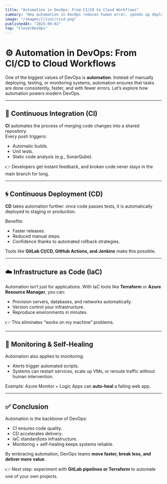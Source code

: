 ```yaml
---
title: "Automation in DevOps: From CI/CD to Cloud Workflows"
summary: "How automation in DevOps reduces human error, speeds up deployments, and helps teams deliver reliable software."
image: "/images/illust/cicd.png"
publishedAt: "2025-09-02"
tag: "Cloud/DevOps"
---
```


# ⚙️ Automation in DevOps: From CI/CD to Cloud Workflows

One of the biggest values of DevOps is **automation**. Instead of manually deploying, testing, or monitoring systems, automation ensures that tasks are done consistently, faster, and with fewer errors. Let’s explore how automation powers modern DevOps.  

---

## 🚀 Continuous Integration (CI)

**CI** automates the process of merging code changes into a shared repository.  
Every push triggers:  
- Automatic builds.  
- Unit tests.  
- Static code analysis (e.g., SonarQube).  

👉 Developers get instant feedback, and broken code never stays in the main branch for long.  

---

## 🌀 Continuous Deployment (CD)

**CD** takes automation further: once code passes tests, it is automatically deployed to staging or production.  

Benefits:  
- Faster releases.  
- Reduced manual steps.  
- Confidence thanks to automated rollback strategies.  

Tools like **GitLab CI/CD, GitHub Actions, and Jenkins** make this possible.  

---

## ☁️ Infrastructure as Code (IaC)

Automation isn’t just for applications. With IaC tools like **Terraform** or **Azure Resource Manager**, you can:  
- Provision servers, databases, and networks automatically.  
- Version control your infrastructure.  
- Reproduce environments in minutes.  

👉 This eliminates “works on my machine” problems.  

---

## 🔄 Monitoring & Self-Healing

Automation also applies to monitoring:  
- Alerts trigger automated scripts.  
- Systems can restart services, scale up VMs, or reroute traffic without human intervention.  

Example: Azure Monitor + Logic Apps can **auto-heal** a failing web app.  

---

## ✅ Conclusion

Automation is the backbone of DevOps:  
- CI ensures code quality.  
- CD accelerates delivery.  
- IaC standardizes infrastructure.  
- Monitoring + self-healing keeps systems reliable.  

By embracing automation, DevOps teams **move faster, break less, and deliver more value**.  

👉 Next step: experiment with **GitLab pipelines or Terraform** to automate one of your own projects.  

